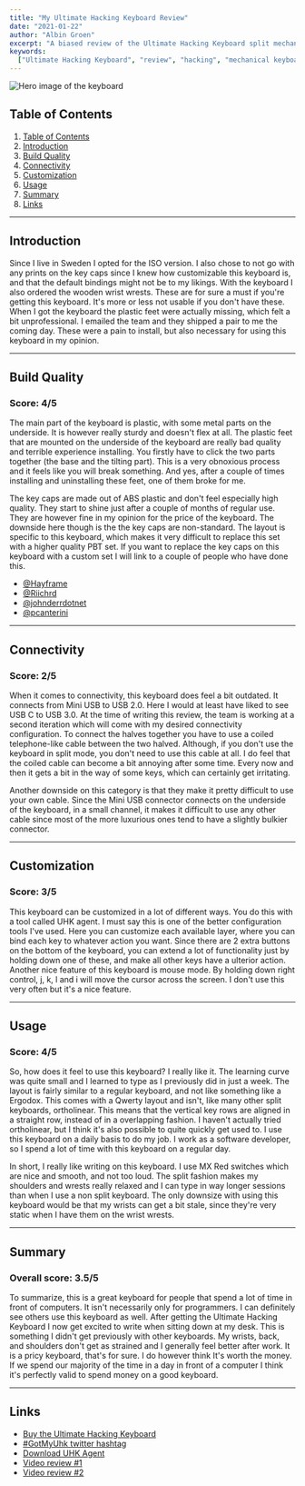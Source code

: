 ```yaml
---
title: "My Ultimate Hacking Keyboard Review"
date: "2021-01-22"
author: "Albin Groen"
excerpt: "A biased review of the Ultimate Hacking Keyboard split mechanical keyboard."
keywords:
  ["Ultimate Hacking Keyboard", "review", "hacking", "mechanical keyboard"]
---
```


![Hero image of the keyboard](https://res.cloudinary.com/albin-groen/image/upload/v1608813354/uhk-closeup_l0bmga.png)

<h2 id="table-of-contents">Table of Contents</h2>

1. [Table of Contents](#table-of-contents)
1. [Introduction](#introduction)
1. [Build Quality](#build-quality)
1. [Connectivity](#connectivity)
1. [Customization](#customization)
1. [Usage](#usage)
1. [Summary](#summary)
1. [Links](#links)

---

<h2 id="introduction">Introduction</h2>

Since I live in Sweden I opted for the ISO version. I also chose to not go with any prints on the key caps since I knew how customizable this keyboard is, and that the default bindings might not be to my likings. With the keyboard I also ordered the wooden wrist wrests. These are for sure a must if you're getting this keyboard. It's more or less not usable if you don't have these. When I got the keyboard the plastic feet were actually missing, which felt a bit unprofessional. I emailed the team and they shipped a pair to me the coming day. These were a pain to install, but also necessary for using this keyboard in my opinion.

---

<h2 id="build-quality">Build Quality</h2>

### Score: 4/5

The main part of the keyboard is plastic, with some metal parts on the underside. It is however really sturdy and doesn't flex at all. The plastic feet that are mounted on the underside of the keyboard are really bad quality and terrible experience installing. You firstly have to click the two parts together (the base and the tilting part). This is a very obnoxious process and it feels like you will break something. And yes, after a couple of times installing and uninstalling these feet, one of them broke for me.

The key caps are made out of ABS plastic and don't feel especially high quality. They start to shine just after a couple of months of regular use. They are however fine in my opinion for the price of the keyboard. The downside here though is the the key caps are non-standard. The layout is specific to this keyboard, which makes it very difficult to replace this set with a higher quality PBT set. If you want to replace the key caps on this keyboard with a custom set I will link to a couple of people who have done this.

- [@Hayframe](https://twitter.com/Hayframe/status/1015913650656366592)
- [@Riichrd](https://twitter.com/Riichrd/status/1039856767369445378)
- [@johnderrdotnet](https://twitter.com/johnderrdotnet/status/1230310489105801217)
- [@pcanterini](https://twitter.com/pcanterini/status/1270538205964546048)

---

<h2 id="connectivity">Connectivity</h2>

### Score: 2/5

When it comes to connectivity, this keyboard does feel a bit outdated. It connects from Mini USB to USB 2.0. Here I would at least have liked to see USB C to USB 3.0. At the time of writing this review, the team is working at a second iteration which will come with my desired connectivity configuration. To connect the halves together you have to use a coiled telephone-like cable between the two halved. Although, if you don't use the keyboard in split mode, you don't need to use this cable at all. I do feel that the coiled cable can become a bit annoying after some time. Every now and then it gets a bit in the way of some keys, which can certainly get irritating.

Another downside on this category is that they make it pretty difficult to use your own cable. Since the Mini USB connector connects on the underside of the keyboard, in a small channel, it makes it difficult to use any other cable since most of the more luxurious ones tend to have a slightly bulkier connector.

---

<h2 id="customization">Customization</h2>

### Score: 3/5

This keyboard can be customized in a lot of different ways. You do this with a tool called UHK agent. I must say this is one of the better configuration tools I've used. Here you can customize each available layer, where you can bind each key to whatever action you want. Since there are 2 extra buttons on the bottom of the keyboard, you can extend a lot of functionality just by holding down one of these, and make all other keys have a ulterior action. Another nice feature of this keyboard is mouse mode. By holding down right control, j, k, l and i will move the cursor across the screen. I don't use this very often but it's a nice feature.

---

<h2 id="usage">Usage</h2>

### Score: 4/5

So, how does it feel to use this keyboard? I really like it. The learning curve was quite small and I learned to type as I previously did in just a week. The layout is fairly similar to a regular keyboard, and not like something like a Ergodox. This comes with a Qwerty layout and isn't, like many other split keyboards, ortholinear. This means that the vertical key rows are aligned in a straight row, instead of in a overlapping fashion. I haven't actually tried ortholinear, but I think it's also possible to quite quickly get used to. I use this keyboard on a daily basis to do my job. I work as a software developer, so I spend a lot of time with this keyboard on a regular day.

In short, I really like writing on this keyboard. I use MX Red switches which are nice and smooth, and not too loud. The split fashion makes my shoulders and wrests really relaxed and I can type in way longer sessions than when I use a non split keyboard. The only downsize with using this keyboard would be that my wrists can get a bit stale, since they're very static when I have them on the wrist wrests.

---

<h2 id="summary">Summary</h2>

### Overall score: 3.5/5

To summarize, this is a great keyboard for people that spend a lot of time in front of computers. It isn't necessarily only for programmers. I can definitely see others use this keyboard as well. After getting the Ultimate Hacking Keyboard I now get excited to write when sitting down at my desk. This is something I didn't get previously with other keyboards. My wrists, back, and shoulders don't get as strained and I generally feel better after work. It is a pricy keyboard, that's for sure. I do however think It's worth the money. If we spend our majority of the time in a day in front of a computer I think it's perfectly valid to spend money on a good keyboard.

---

<h2 id="links">Links</h2>

- [Buy the Ultimate Hacking Keyboard](https://ultimatehackingkeyboard.com)
- [#GotMyUhk twitter hashtag](https://twitter.com/hashtag/GotMyUHK)
- [Download UHK Agent](https://ultimatehackingkeyboard.com/start/agent)
- [Video review #1](https://youtu.be/v38H67xWfOI)
- [Video review #2](https://youtu.be/jebZ34eBueE)
